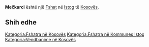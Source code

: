 {{Fshat në Kosovës
 | Emri                = Mečkarci
| srp_N_name = Mečkarci
| srp_N_FULL_NAME_RO = Mečkarci
| srp_N_FULL_NAME_ND_RO = Meckarci
| srp_N_SORT_NAME_RG = MECKARCI
| srp_N_FULL_NAME_RG = Mečkarci
| srp_N_FULL_NAME_ND_RG = Meckarci

 | Emri (Rasa dhanore) = 
 | Figura              = 
 | Shteti              = Kosovo
 | Komuna              = Istog
 | Kodi postar         = 
 | Sipërfaqja          = 

 | Popullsia           = 

 | Regj. i popullsisë  = 
 | Dend. e popullsisë  = 
 | Faqja zyrtare       = 
 <!--- Koordinatat ----> 
 | Gjerësia            = 42.538243
 | Gjatësia            = 21.368838
 | Lartësia            = 
}}
'''Mečkarci''' është një [[Fshat]] në [[Istog]] të [[Kosovës]].

<!-- == Gjeografia == -->
<!-- == Historia == -->
<!-- == Demografia == -->
== Shih edhe ==
{{Komuna Istog}}
{{Kosovo-Administrata-Cung}}

[[Kategoria:Fshatra në Kosovës]]
[[Kategoria:Fshatra në Kommunes Istog]]
[[Kategoria:Vendbanime në Kosovës]]